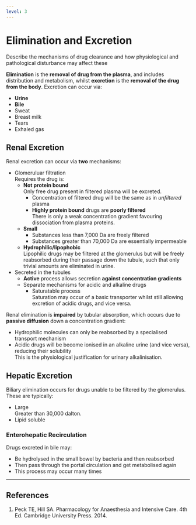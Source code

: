 ```yaml
---
level: 3
---
```


# Elimination and Excretion

:::dual
Describe the mechanisms of drug clearance and how physiological and pathological disturbance may affect these
:::

**Elimination** is the **removal of drug from the plasma**, and includes distribution and metabolism, whilst **excretion** is the **removal of the drug from the body**. Excretion can occur via:

* **Urine**
* **Bile**
* Sweat
* Breast milk
* Tears
* Exhaled gas

## Renal Excretion

Renal excretion can occur via **two** mechanisms:

* Glomeruluar filtration\
Requires the drug is:
    * **Not protein bound**\
    Only free drug present in filtered plasma will be excreted.
        * Concentration of filtered drug will be the same as in *unfiltered* plasma
        * **Highly protein bound** drugs are **poorly filtered**\
        There is only a weak concentration gradient favouring dissociation from plasma proteins.
    * **Small**\
        * Substances less than 7,000 Da are freely filtered
        * Substances greater than 70,000 Da are essentially impermeable
    * **Hydrophilic/lipophobic**\
        Lipophilic drugs may be filtered at the glomerulus but will be freely reabsorbed during their passage down the tubule, such that only trivial amounts are eliminated in urine.
* Secreted in the tubules
    * **Active** process allows secretion **against concentration gradients**
    * Separate mechanisms for acidic and alkaline drugs
        * Saturatable process\
        Saturation may occur of a basic transporter whilst still allowing excretion of acidic drugs, and vice versa.

Renal elimination is **impaired** by tubular absorption, which occurs due to **passive diffusion** down a concentration gradient:

* Hydrophilic molecules can only be reabsorbed by a specialised transport mechanism
* Acidic drugs will be become ionised in an alkaline urine (and vice versa), reducing their solubility\
This is the physiological justification for urinary alkalinisation.

## Hepatic Excretion

Biliary elimination occurs for drugs unable to be filtered by the glomerulus. These are typically:

* Large\
Greater than 30,000 dalton.
* Lipid soluble

### Enterohepatic Recirculation

Drugs excreted in bile may:

* Be hydrolysed in the small bowel by bacteria and then reabsorbed
* Then pass through the portal circulation and get metabolised again
* This process may occur many times

---

## References

1. Peck TE, Hill SA. Pharmacology for Anaesthesia and Intensive Care. 4th Ed. Cambridge University Press. 2014.\

